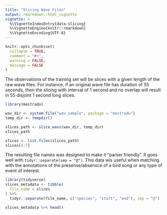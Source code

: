 ```yaml
---
title: "Slicing Wave Files"
output: rmarkdown::html_vignette
vignette: >
  %\VignetteIndexEntry{data-slicing}
  %\VignetteEngine{knitr::rmarkdown}
  %\VignetteEncoding{UTF-8}
---
```


```r
knitr::opts_chunk$set(
  collapse = TRUE,
  comment = "#>",
  warning = FALSE,
  message = FALSE
)
```


The observations of the training set will be slices with a given length of the raw wave files. For instance, if an original wave file has duration of 55 seconds, then the slicing with interval of 1 second and no overlap will result in 55 disjoint 1 second long slices.

```r
library(mestrado)

wav_dir <- system.file("wav_sample", package = "mestrado")
temp_dir <- tempdir()

slices_path <- slice_wavs(wav_dir, temp_dir)
slices_path

slices <- list.files(slices_path)
slices[4:7]
```

The resulting file names was designed to make it "parser friendly". It goes well with `tidyr::separate(sep = "@")`. This data wis useful when matching with the annotations of the presense/absensce of a bird song or any type of event of interest.

```r
library(tidyverse)
slices_metadata <- tibble(
  file_name = slices
) %>%
  tidyr::separate(file_name, c("species", "start", "end"), sep = "@")

slices_metadata %>% head()
```

